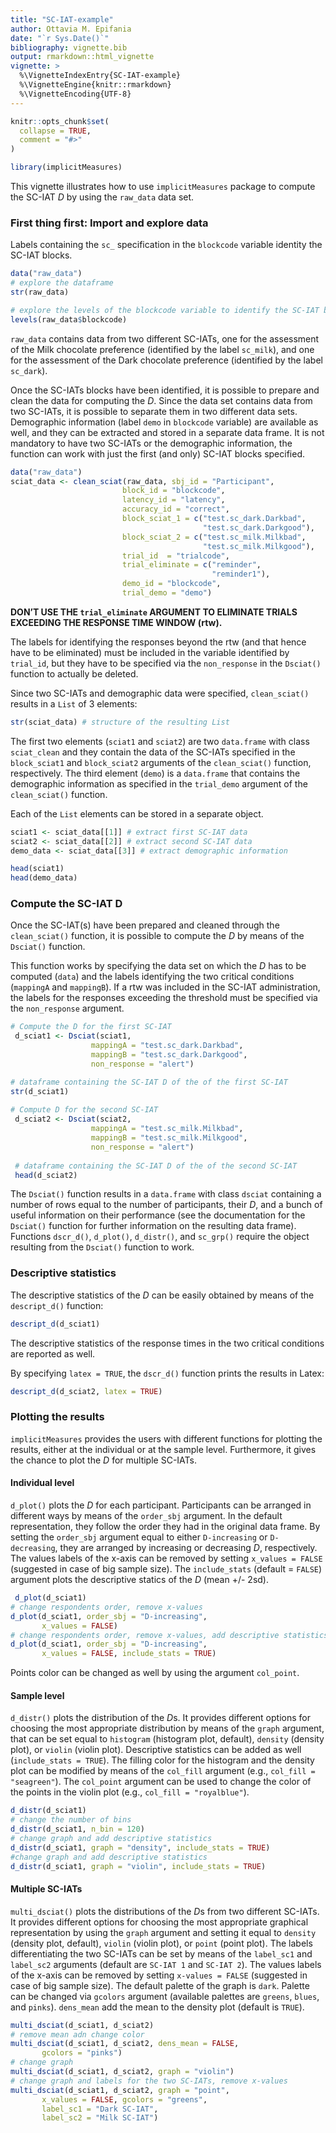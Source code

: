 ---
title: "SC-IAT-example"
author: Ottavia M. Epifania
date: "`r Sys.Date()`"
bibliography: vignette.bib
output: rmarkdown::html_vignette
vignette: >
  %\VignetteIndexEntry{SC-IAT-example}
  %\VignetteEngine{knitr::rmarkdown}
  %\VignetteEncoding{UTF-8}
---

```{r, include = FALSE}
knitr::opts_chunk$set(
  collapse = TRUE,
  comment = "#>"
)
```

```{r setup}
library(implicitMeasures)
```

This vignette illustrates how to use `implicitMeasures` package to compute the SC-IAT *D* by using the `raw_data` data set. 

### First thing first: Import and explore data

Labels containing the `sc_` specification in the `blockcode` variable identity the SC-IAT blocks.

```{r}
data("raw_data")
# explore the dataframe
str(raw_data)

# explore the levels of the blockcode variable to identify the SC-IAT blocks
levels(raw_data$blockcode)
```

`raw_data` contains data from two different SC-IATs, one for the assessment of the Milk chocolate preference (identified by the label `sc_milk`), and one for the assessment of the Dark chocolate preference (identified by the label `sc_dark`). 

Once the SC-IATs blocks have been identified, it is possible to prepare and clean the data for computing the *D*. Since the data set contains data from two SC-IATs, it is possible to separate them in two different data sets. Demographic information (label `demo` in `blockcode` variable) are available as well, and they can be extracted and stored in a separate data frame. It is not mandatory to have two SC-IATs or the demographic information, the function can work with just the first (and only) SC-IAT blocks specified.

```{r}
data("raw_data")
sciat_data <- clean_sciat(raw_data, sbj_id = "Participant",
                         block_id = "blockcode",
                         latency_id = "latency",
                         accuracy_id = "correct",
                         block_sciat_1 = c("test.sc_dark.Darkbad",
                                           "test.sc_dark.Darkgood"),
                         block_sciat_2 = c("test.sc_milk.Milkbad",
                                           "test.sc_milk.Milkgood"),
                         trial_id  = "trialcode",
                         trial_eliminate = c("reminder",
                                             "reminder1"), 
                         demo_id = "blockcode", 
                         trial_demo = "demo")
```

**DON'T USE THE `trial_eliminate` ARGUMENT TO ELIMINATE TRIALS EXCEEDING THE RESPONSE TIME WINDOW (rtw).**

The labels for identifying the responses beyond the rtw (and that hence have to be eliminated) must be included in the variable identified by `trial_id`, but they have to be specified via the `non_response` in the `Dsciat()` function to actually be deleted.

Since two SC-IATs and demographic data were specified, `clean_sciat()` results in a `List` of 3 elements: 

```{r}
str(sciat_data) # structure of the resulting List
```

The first two elements (`sciat1` and `sciat2`) are two  `data.frame` with class `sciat_clean` and they contain the data of the SC-IATs specified in the `block_sciat1` and `block_sciat2` arguments of the `clean_sciat()` function, respectively. The third element (`demo`) is a `data.frame` that contains the demographic information as specified in the `trial_demo` argument of the `clean_sciat()` function. 

Each of the `List` elements can be stored in a separate object. 

```{r}
sciat1 <- sciat_data[[1]] # extract first SC-IAT data
sciat2 <- sciat_data[[2]] # extract second SC-IAT data
demo_data <- sciat_data[[3]] # extract demographic information

head(sciat1)
head(demo_data)
```

### Compute the SC-IAT D

Once the SC-IAT(s) have been prepared and cleaned through the `clean_sciat()` function, it is possible to compute the *D* by means of the `Dsciat()` function. 

This function works by specifying the data set on which the *D* has to be computed (`data`) and the labels identifying the two critical conditions (`mappingA` and `mappingB`). If a rtw was included in the SC-IAT administration, the labels for the responses exceeding the threshold must be specified via the `non_response` argument. 

```{r}
# Compute the D for the first SC-IAT
 d_sciat1 <- Dsciat(sciat1,
                  mappingA = "test.sc_dark.Darkbad",
                  mappingB = "test.sc_dark.Darkgood",
                  non_response = "alert")

# dataframe containing the SC-IAT D of the of the first SC-IAT
str(d_sciat1) 
 
# Compute D for the second SC-IAT
 d_sciat2 <- Dsciat(sciat2,
                  mappingA = "test.sc_milk.Milkbad",
                  mappingB = "test.sc_milk.Milkgood",
                  non_response = "alert")
 
 # dataframe containing the SC-IAT D of the of the second SC-IAT
 head(d_sciat2)

```

The `Dsciat()` function results in a `data.frame` with class `dsciat` containing a number of rows equal to the number of participants, their *D*, and a bunch of useful information on their performance (see the documentation for the `Dsciat()` function for further information on the resulting data frame). Functions `dscr_d()`, `d_plot()`, `d_distr()`, and `sc_grp()` require the object resulting from the `Dsciat()` function to work. 

### Descriptive statistics

The descriptive statistics of the *D* can be easily obtained by means of the `descript_d()` function: 

```{r}
descript_d(d_sciat1)
```

The descriptive statistics of the response times in the two critical conditions are reported as well. 

By specifying `latex = TRUE`, the `dscr_d()` function prints the results in Latex: 

```{r}
descript_d(d_sciat2, latex = TRUE)
```

### Plotting the results

`implicitMeasures` provides the users with different functions for plotting the results, either at the individual or at the sample level. Furthermore, it gives the chance to plot the *D* for multiple SC-IATs. 

#### Individual level 

`d_plot()` plots the *D* for each participant. Participants can be arranged in different ways by means of the `order_sbj` argument. In the default representation, they follow the order they had in the original data frame. By setting the `order_sbj` argument equal to either `D-increasing` or `D-decreasing`, they are arranged by increasing or decreasing *D*, respectively. The values labels of the x-axis can be removed by setting `x_values = FALSE` (suggested in case of big sample size). The `include_stats` (default = `FALSE`) argument plots the descriptive statics of the *D* (mean +/- 2sd). 

```{r fig.align='center', fig.width=6}
 d_plot(d_sciat1)
# change respondents order, remove x-values
d_plot(d_sciat1, order_sbj = "D-increasing", 
       x_values = FALSE)
# change respondents order, remove x-values, add descriptive statistics
d_plot(d_sciat1, order_sbj = "D-increasing", 
       x_values = FALSE, include_stats = TRUE)
```

Points color can be changed as well by using the argument `col_point`. 

#### Sample level

`d_distr()` plots the distribution of the *D*s. It provides different options for choosing the most appropriate distribution by means of the `graph` argument, that can be set equal to `histogram` (histogram plot, default), `density` (density plot), or `violin` (violin plot). Descriptive statistics can be added as well (`include_stats = TRUE`). The filling color for the histogram and the density plot can be modified by means of the `col_fill` argument (e.g., `col_fill = "seagreen"`). The `col_point` argument can be used to change the color of the points in the violin plot (e.g., `col_fill = "royalblue"`).


```{r fig.align='center', fig.width=6}
d_distr(d_sciat1)
# change the number of bins
d_distr(d_sciat1, n_bin = 120)
# change graph and add descriptive statistics
d_distr(d_sciat1, graph = "density", include_stats = TRUE)
#change graph and add descriptive statistics
d_distr(d_sciat1, graph = "violin", include_stats = TRUE)
```

#### Multiple SC-IATs

`multi_dsciat()` plots the distributions of the *D*s from two different SC-IATs. It provides different options for choosing the most appropriate graphical representation by using the `graph` argument and setting it equal to `density` (density plot, default), `violin` (violin plot), or `point` (point plot). The labels differentiating the two SC-IATs can be set by means of the `label_sc1` and `label_sc2` arguments (default are `SC-IAT 1` and `SC-IAT 2`). The values labels of the x-axis can be removed by setting `x-values = FALSE` (suggested in case of big sample size). The default palette of the graph is `dark`. Palette can be changed via `gcolors` argument (available palettes are `greens`, `blues`, and `pinks`).  `dens_mean` add the mean to the density plot (default is `TRUE`). 

```{r fig.align='center', fig.width=6}
multi_dsciat(d_sciat1, d_sciat2)
# remove mean adn change color
multi_dsciat(d_sciat1, d_sciat2, dens_mean = FALSE, 
       gcolors = "pinks")
# change graph
multi_dsciat(d_sciat1, d_sciat2, graph = "violin")
# change graph and labels for the two SC-IATs, remove x-values
multi_dsciat(d_sciat1, d_sciat2, graph = "point", 
       x_values = FALSE, gcolors = "greens",
       label_sc1 = "Dark SC-IAT", 
       label_sc2 = "Milk SC-IAT")
```


